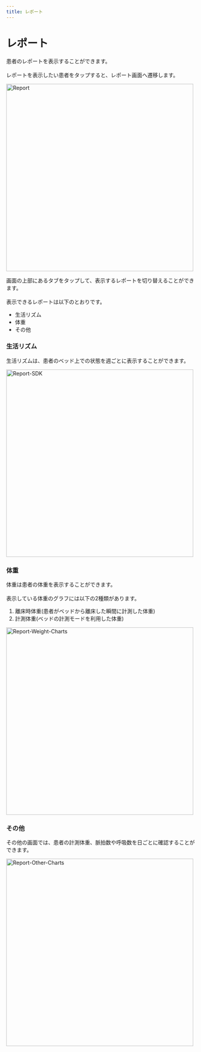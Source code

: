 ```yaml
---
title: レポート
---
```


# レポート

患者のレポートを表示することができます。<br></br>
レポートを表示したい患者をタップすると、レポート画面へ遷移します。

<Image zoom src="/assets/report/report.png" alt="Report" height="500" />

画面の上部にあるタブをタップして、表示するレポートを切り替えることができます。<br></br>
表示できるレポートは以下のとおりです。

- 生活リズム
- 体重
- その他

### 生活リズム

生活リズムは、患者のベッド上での状態を週ごとに表示することができます。

<Image zoom src="/assets/report/report-sdk.png" alt="Report-SDK" height="500" />

### 体重

体重は患者の体重を表示することができます。<br></br>
表示している体重のグラフには以下の2種類があります。

1. 離床時体重(患者がベッドから離床した瞬間に計測した体重)
2. 計測体重(ベッドの計測モードを利用した体重)

<Image zoom src="/assets/report/report-weight-charts.png" alt="Report-Weight-Charts" height="500" />

### その他

その他の画面では、患者の計測体重、脈拍数や呼吸数を日ごとに確認することができます。

<Image zoom src="/assets/report/report-other-charts.png" alt="Report-Other-Charts" height="500" />
